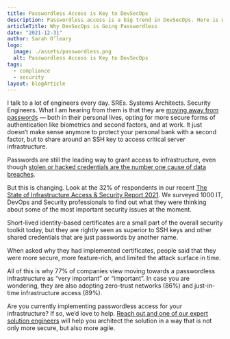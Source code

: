 ```yaml
---
title: Passwordless Access is Key to DevSecOps
description: Passwordless access is a big trend in DevSecOps. Here is why it makes infrastructure access so much easier.
articleTitle: Why DevSecOps is Going Passwordless
date: "2021-12-31"
author: Sarah O’leary
logo:
  image: ./assets/passwordless.png
  alt: Passwordless Access is Key to DevSecOps
tags:
  - compliance
  - security
layout: blogArticle
---
```



I talk to a lot of engineers every day. SREs. Systems Architects. Security Engineers. What I am hearing from them is that they are [moving away from passwords](https://goteleport.com/blog/no-passwords/) — both in their personal lives, opting for more secure forms of authentication like biometrics and second factors, and at work. It just doesn’t make sense anymore to protect your personal bank with a second factor, but to share around an SSH key to access critical server infrastructure.

Passwords are still the leading way to grant access to infrastructure, even though [stolen or hacked credentials are the number one cause of data breaches](https://www.verizon.com/business/resources/reports/dbir/2021/results-and-analysis/).

<BlogImage src="./assets/security-methods.png" />

But this is changing. Look at the 32% of respondents in our recent [The State of Infrastructure Access & Security Report 2021](https://goteleport.com/resources/white-papers/2021-infrastructure-access-report/). We surveyed 1000 IT, DevOps and Security professionals to find out what they were thinking about some of the most important security issues at the moment.

Short-lived identity-based certificates are a small part of the overall security toolkit today, but they are rightly seen as superior to SSH keys and other shared credentials that are just passwords by another name.

When asked why they had implemented certificates, people said that they were more secure, more feature-rich, and limited the attack surface in time.

<BlogImage src="./assets/short-lived.png" />

<EmailSubscribeViolet />

All of this is why 77% of companies view moving towards a passwordless infrastructure
as “very important” or “important”. In case you are wondering, they are also adopting
zero-trust networks (86%) and just-in-time infrastructure access (89%).

Are you currently implementing passwordless access for your infrastructure? If so, we’d love to help. [Reach out and one of our expert solution engineers](https://goteleport.com/signup/enterprise/?utm_ref=sarah) will help you architect the solution in a way that is not only more secure, but also more agile.
